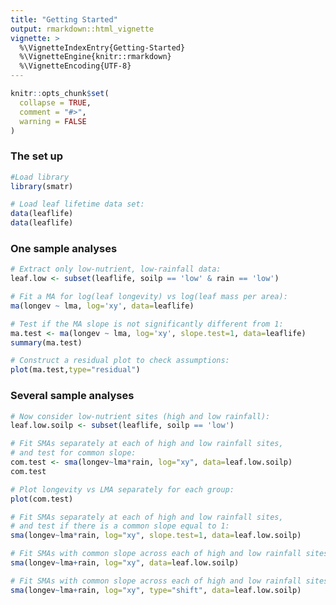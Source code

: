 ```yaml
---
title: "Getting Started"
output: rmarkdown::html_vignette
vignette: >
  %\VignetteIndexEntry{Getting-Started}
  %\VignetteEngine{knitr::rmarkdown}
  %\VignetteEncoding{UTF-8}
---
```


```r
knitr::opts_chunk$set(
  collapse = TRUE,
  comment = "#>",
  warning = FALSE
)
```

### The set up ###

```r
#Load library
library(smatr)

# Load leaf lifetime data set:
data(leaflife)
data(leaflife)
```

### One sample analyses ###

```r
# Extract only low-nutrient, low-rainfall data:
leaf.low <- subset(leaflife, soilp == 'low' & rain == 'low')

# Fit a MA for log(leaf longevity) vs log(leaf mass per area):
ma(longev ~ lma, log='xy', data=leaflife)

# Test if the MA slope is not significantly different from 1:
ma.test <- ma(longev ~ lma, log='xy', slope.test=1, data=leaflife)
summary(ma.test)

# Construct a residual plot to check assumptions:
plot(ma.test,type="residual")
```

### Several sample analyses ###

```r
# Now consider low-nutrient sites (high and low rainfall):
leaf.low.soilp <- subset(leaflife, soilp == 'low')

# Fit SMAs separately at each of high and low rainfall sites,
# and test for common slope:
com.test <- sma(longev~lma*rain, log="xy", data=leaf.low.soilp)
com.test

# Plot longevity vs LMA separately for each group:
plot(com.test)

# Fit SMAs separately at each of high and low rainfall sites,
# and test if there is a common slope equal to 1:
sma(longev~lma*rain, log="xy", slope.test=1, data=leaf.low.soilp)

# Fit SMAs with common slope across each of high and low rainfall sites, and test for common elevation:
sma(longev~lma+rain, log="xy", data=leaf.low.soilp)

# Fit SMAs with common slope across each of high and low rainfall sites, and test for no shift along common SMA:
sma(longev~lma+rain, log="xy", type="shift", data=leaf.low.soilp)
```




